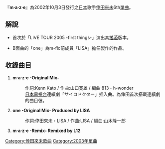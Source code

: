 {{lowercase}}
{{Infobox Single
| Name        = m·a·z·e
| Type        =  
| Artist      = [[倖田來未|倖田來未]]
| Released    = {{start date|2002|10|03}}
| Recorded    =
| Genre       = [[J-POP|J-POP]]
| Length      =
| Label       = [[rhythm_zone|rhythm zone]]
| Chart position = *週間最高第25名 （[[Oricon|Oricon]]）
| Certification  =
| Last single  = [[love_across_the_ocean|love across the ocean]] <br /> （2002年）
| This single  = '''m·a·z·e''' <br /> （2002年）
| Next single  = [[真實情感/千言萬語|真實情感/千言萬語]] <br /> （2003年）
|
}}

『'''m·a·z·e'''』為2002年10月3日發行之[[日本|日本]]歌手[[倖田來未|倖田來未]]6th[[單曲|單曲]]。

== 解說 ==
* 首次於「LIVE TOUR 2005 -first things-」演出其[[搖滾|搖滾]]版本。

* B面曲的「one」為m-flo前成員「LISA」擔任製作的作品。

== 收錄曲目 ==
# '''m·a·z·e -Original Mix-'''
#: 作詞:Kenn Kato / 作曲:山口寛雄 / 編曲:813・h-wonder
#: [[日本電視台|日本電視台]]連續劇「サイコドクター」插入曲。為倖田首次搭載連續劇的曲目彼。
# '''one -Original Mix- Produced by LISA'''
#: 作詞:倖田來未・LISA / 作曲:LISA / 編曲:山木隆一郎
# '''m·a·z·e -Remix- Remixed by L12'''

{{倖田來未}}

[[Category:倖田來未歌曲|Category:倖田來未歌曲]]
[[Category:2003年單曲|Category:2003年單曲]]


{{Single-stub}}